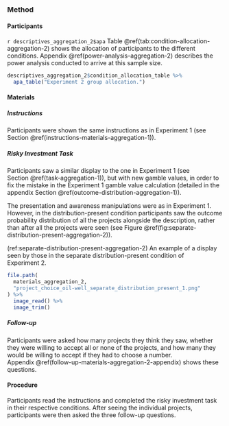 ### Method

#### Participants

`r descriptives_aggregation_2$apa` Table \@ref(tab:condition-allocation-aggregation-2)
shows the allocation of participants to the different conditions.
Appendix \@ref(power-analysis-aggregation-2) describes the power analysis
conducted to arrive at this sample size.

```r
descriptives_aggregation_2$condition_allocation_table %>%
  apa_table("Experiment 2 group allocation.")
```

#### Materials

##### Instructions

Participants were shown the same instructions as in Experiment 1 (see
Section \@ref(instructions-materials-aggregation-1)).

##### Risky Investment Task {#task-aggregation-2}

Participants saw a similar display to the one in Experiment 1 (see
Section \@ref(task-aggregation-1)), but with new gamble values, in order to fix
the mistake in the Experiment 1 gamble value calculation (detailed in the
appendix Section \@ref(outcome-distribution-aggregation-1)).

The presentation and awareness manipulations were as in Experiment 1. However,
in the distribution-present condition participants saw the outcome probability
distribution of all the projects alongside the description, rather than after
all the projects were seen (see
Figure \@ref(fig:separate-distribution-present-aggregation-2)).

(ref:separate-distribution-present-aggregation-2) An example of a display seen by those in the separate distribution-present condition of Experiment 2.

```r
file.path(
  materials_aggregation_2,
  "project_choice_oil-well_separate_distribution_present_1.png"
) %>%
  image_read() %>%
  image_trim()
```

##### Follow-up {#follow-up-aggregation-2}

Participants were asked how many projects they think they saw, whether they were
willing to accept all or none of the projects, and how many they would be
willing to accept if they had to choose a number.
Appendix \@ref(follow-up-materials-aggregation-2-appendix) shows these
questions.

#### Procedure

Participants read the instructions and completed the risky investment task in
their respective conditions. After seeing the individual projects, participants
were then asked the three follow-up questions.

